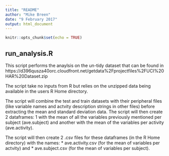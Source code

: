 ```yaml
---
title: "README"
author: "Mike Breen"
date: "9 February 2017"
output: html_document
---
```


```r
knitr::opts_chunk$set(echo = TRUE)
```

## run_analysis.R

This script performs the anaylsis on the un-tidy dataset that can be found in https://d396qusza40orc.cloudfront.net/getdata%2Fprojectfiles%2FUCI%20HAR%20Dataset.zip

The script take no inputs from R but relies on the unzipped data being available in the 
users R Home directory.

The script will combine the test and train datasets with their peripheral files (like variable names 
and actvity description strings in other files) before extracting the mean and standard deviation data.
The script will then create 2 dataframes: 1 with the mean of all the variables previously mentioned per
subject (ave.subject) and another with the mean of the variables per activity (ave.activity).

The script will then create 2 .csv files for these dataframes (in the R Home directory) with the names:
* ave.activity.csv (for the mean of variables per actvity) 
and 
* ave.subject.csv (for the mean of variables per subject).


